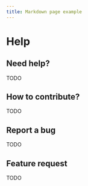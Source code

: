 ```yaml
---
title: Markdown page example
---
```


# Help

## Need help?

TODO

## How to contribute?

TODO

## Report a bug

TODO

## Feature request

TODO
